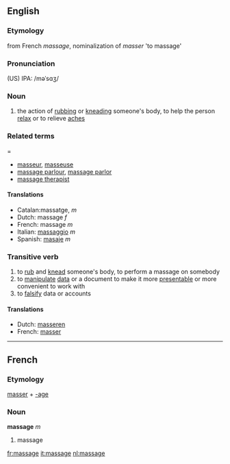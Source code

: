 ==English==
===Etymology===
from French ''massage'', nominalization of ''masser'' 'to massage'
===Pronunciation===
(US) IPA: /məˈsɑʒ/
===Noun===
{{wikipedia}}
{{en-noun-reg}}
#the action of [[rub]]bing or [[knead]]ing someone's body, to help the person [[relax]] or to relieve [[ache]]s

===Related terms====
*[[masseur]], [[masseuse]]
*[[massage parlour]], [[massage parlor]]
*[[massage therapist]]

====Translations====
*Catalan:massatge, ''m''
*Dutch: massage ''f''
*French: massage ''m''
*Italian: [[massaggio]] ''m''
*Spanish: [[masaje]] ''m''

===Transitive verb===
{{en-infl-reg-other-e|massag|e|}}

#to [[rub]] and [[knead]] someone's body, to perform a massage on somebody
#to [[manipulate]] [[data]] or a document to make it more [[presentable]] or more convenient to work with
#to [[falsify]] data or accounts

====Translations====
*Dutch: [[masseren]]
*French: [[masser]]

----
==French==
===Etymology===
[[masser]] + [[-age]]

===Noun===
'''massage''' ''m''

# massage

[[fr:massage]]
[[it:massage]]
[[nl:massage]]